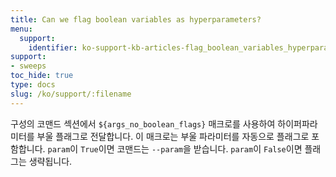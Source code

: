 ```yaml
---
title: Can we flag boolean variables as hyperparameters?
menu:
  support:
    identifier: ko-support-kb-articles-flag_boolean_variables_hyperparameters
support:
- sweeps
toc_hide: true
type: docs
slug: /ko/support/:filename
---
```


구성의 코맨드 섹션에서 `${args_no_boolean_flags}` 매크로를 사용하여 하이퍼파라미터를 부울 플래그로 전달합니다. 이 매크로는 부울 파라미터를 자동으로 플래그로 포함합니다. `param`이 `True`이면 코맨드는 `--param`을 받습니다. `param`이 `False`이면 플래그는 생략됩니다.
